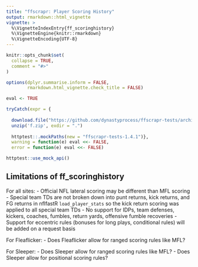 ```yaml
---
title: "ffscrapr: Player Scoring History"
output: rmarkdown::html_vignette
vignette: >
  %\VignetteIndexEntry{ff_scoringhistory}
  %\VignetteEngine{knitr::rmarkdown}
  %\VignetteEncoding{UTF-8}
---
```


```r
knitr::opts_chunk$set(
  collapse = TRUE,
  comment = "#>"
)

options(dplyr.summarise.inform = FALSE,
        rmarkdown.html_vignette.check_title = FALSE)

eval <- TRUE

tryCatch(expr = {
  
  download.file("https://github.com/dynastyprocess/ffscrapr-tests/archive/1.4.1.zip","f.zip")
  unzip('f.zip', exdir = ".")
  
  httptest::.mockPaths(new = "ffscrapr-tests-1.4.1")},
  warning = function(e) eval <<- FALSE,
  error = function(e) eval <<- FALSE)

httptest::use_mock_api()
```

## Limitations of ff_scoringhistory

For all sites: 
- Official NFL lateral scoring may be different than MFL scoring
- Special team TDs are not broken down into punt returns, kick returns, and FG returns in nflfastR `load_player_stats` so the kick return scoring was applied to all special team TDs
- No support for IDPs, team defenses, kickers, coaches, fumbles, return yards, offensive fumble recoveries
- Support for eccentric rules (bonuses for long plays, conditional rules) will be added on a request basis

For Fleaflicker:
- Does Fleaflicker allow for ranged scoring rules like MFL?

For Sleeper:
- Does Sleeper allow for ranged scoring rules like MFL?
- Does Sleeper allow for positional scoring rules?
